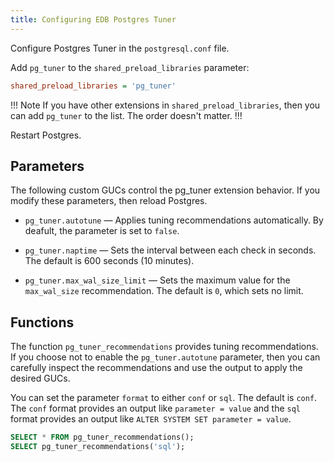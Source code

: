 ```yaml
---
title: Configuring EDB Postgres Tuner
--- 
```


Configure Postgres Tuner in the `postgresql.conf` file. 

Add `pg_tuner` to the `shared_preload_libraries` parameter:

```ini
shared_preload_libraries = 'pg_tuner'
```

!!! Note
If you have other extensions in `shared_preload_libraries`, then you can add `pg_tuner` to the list. The order doesn't matter. 
!!!

Restart Postgres. 

## Parameters 

The following custom GUCs control the pg_tuner extension behavior. If you modify these parameters, then reload Postgres.

- `pg_tuner.autotune` &mdash; Applies tuning recommendations automatically. By deafult, the parameter is set to `false`. 

- `pg_tuner.naptime` &mdash; Sets the interval between each check in seconds. The default is 600 seconds (10 minutes).

- `pg_tuner.max_wal_size_limit` &mdash; Sets the maximum value for the `max_wal_size` recommendation. The default is `0`, which sets no limit.

## Functions 

The function `pg_tuner_recommendations` provides tuning recommendations. If you choose not to enable the `pg_tuner.autotune` parameter, then you can carefully inspect the recommendations and use the output to apply the desired GUCs.

You can set the parameter `format` to either `conf` or `sql`. The default is `conf`. The `conf` format provides an output like `parameter = value` and the `sql` format provides an output like `ALTER SYSTEM SET parameter = value`.

```sql
SELECT * FROM pg_tuner_recommendations();
SELECT pg_tuner_recommendations('sql');
```
